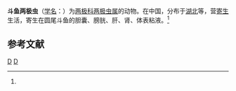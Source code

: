 {{Speciesbox
| genus = Myxidium
| species = macropodus
| authority = (Chen et Hsieh, 1984)<ref name='id9183'>{{cite web| url =http://www.bioinfo.cn/db05/BjdwSpecies.php?action=view&id=9183| title =斗鱼两极虫| work =《中国动物物种编目数据库》| publisher =中国科学院微生物研究所| author =中国科学院动物研究所| accessdate =2009-04-16| deadurl =yes| archiveurl =https://web.archive.org/web/20160305023557/http://www.bioinfo.cn/db05/BjdwSpecies.php?action=view&id=9183| archivedate =2016-03-05}}</ref>
}}

'''斗鱼两极虫'''（[[学名|学名]]：{{lang|la|''Myxidium macropodus''}}）为[[两极科|两极科]][[两极虫属|两极虫属]]的动物。在中国，分布于[[湖北|湖北]]等，营[[寄生|寄生]]生活，寄生在圆尾斗鱼的胆囊、膀胱、肝、肾、体表粘液。<ref name='id9183'/>

== 参考文献 ==
{{reflist}}

{{Taxonbar}}

[[Category:1984年描述的动物|D]]
[[Category:两极虫属|D]]


{{Cnidarian-stub}}